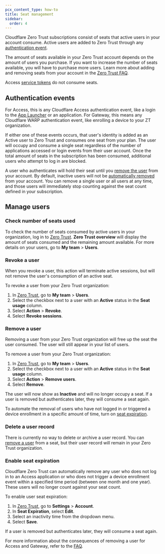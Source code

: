 ```yaml
---
pcx_content_type: how-to
title: Seat management
sidebar:
  order: 4
---
```


Cloudflare Zero Trust subscriptions consist of seats that active users in your account consume. Active users are added to Zero Trust through any [authentication event](#authentication-event).

The amount of seats available in your Zero Trust account depends on the amount of users you purchase. If you want to increase the number of seats available, you will have to purchase more users. Learn more about adding and removing seats from your account in the [Zero Trust FAQ](/cloudflare-one/faq/getting-started-faq/#how-do-i-change-my-subscription-plan).

Access [service tokens](/cloudflare-one/identity/service-tokens/) do not consume seats.

## Authentication events

For Access, this is any Cloudflare Access authentication event, like a login to the [App Launcher](/cloudflare-one/applications/app-launcher/) or an application. For Gateway, this means any Cloudflare WARP authentication event, like enrolling a device to your ZT organization.

If either one of these events occurs, that user's identity is added as an Active user to Zero Trust and consumes one seat from your plan. The user will occupy and consume a single seat regardless of the number of applications accessed or login events from their user account. Once the total amount of seats in the subscription has been consumed, additional users who attempt to log in are blocked.

A user who authenticates will hold their seat until you [remove the user](#remove-a-user) from your account. By default, inactive users will not be [automatically removed](#enable-seat-expiration) from your account. You can remove a single user or all users at any time, and those users will immediately stop counting against the seat count defined in your subscription.

## Manage users

### Check number of seats used

To check the number of seats consumed by active users in your organization, log in to [Zero Trust](https://one.dash.cloudflare.com). **Zero Trust overview** will display the amount of seats consumed and the remaining amount available. For more details on your users, go to **My team** > **Users**.

### Revoke a user

When you revoke a user, this action will terminate active sessions, but will not remove the user's consumption of an active seat.

To revoke a user from your Zero Trust organization:

1. In [Zero Trust](https://one.dash.cloudflare.com), go to **My team** > **Users**.
2. Select the checkbox next to a user with an **Active** status in the **Seat usage** column.
3. Select **Action** > **Revoke**.
4. Select **Revoke sessions**.

### Remove a user

Removing a user from your Zero Trust organization will free up the seat the user consumed. The user will still appear in your list of users.

To remove a user from your Zero Trust organization:

1. In [Zero Trust](https://one.dash.cloudflare.com), go to **My team** > **Users**.
2. Select the checkbox next to a user with an **Active** status in the **Seat usage** column.
3. Select **Action** > **Remove users**.
4. Select **Remove**.

The user will now show as **Inactive** and will no longer occupy a seat. If a user is removed but authenticates later, they will consume a seat again.

To automate the removal of users who have not logged in or triggered a device enrollment in a specific amount of time, turn on [seat expiration](#enable-seat-expiration).

### Delete a user record

There is currently no way to delete or archive a user record. You can [remove a user](#remove-a-user) from a seat, but their user record will remain in your Zero Trust organization.

### Enable seat expiration

Cloudflare Zero Trust can automatically remove any user who does not log in to an Access application or who does not trigger a device enrollment event within a specified time period (between one month and one year). These users will no longer count against your seat count.

To enable user seat expiration:

1. In [Zero Trust](https://one.dash.cloudflare.com), go to **Settings** > **Account**.
2. In **Seat Expiration**, select **Edit**.
3. Select an inactivity time from the dropdown menu.
4. Select **Save**.

If a user is removed but authenticates later, they will consume a seat again.

For more information about the consequences of removing a user for Access and Gateway, refer to the [FAQ](/cloudflare-one/faq/getting-started-faq/#removing-users).

